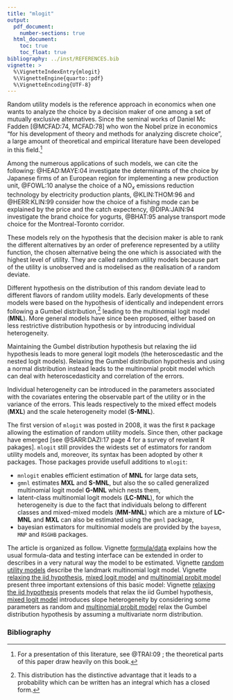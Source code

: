 ```yaml
---
title: "mlogit"
output: 
  pdf_document:
    number-sections: true
  html_document:
    toc: true
    toc_float: true
bibliography: ../inst/REFERENCES.bib
vignette: >
  %\VignetteIndexEntry{mlogit}
  %\VignetteEngine{quarto::pdf}
  %\VignetteEncoding{UTF-8}
---
```


Random utility models is the reference approach in economics when one
wants to analyze the choice by a decision maker of one among a set of
mutually exclusive alternatives. Since the seminal works of Daniel Mc
Fadden [@MCFAD:74, MCFAD:78] who won the Nobel prize in economics "for
his development of theory and methods for analyzing discrete choice",
a large amount of theoretical and empirical literature have been
developed in this field.^[For a presentation of this literature, see
@TRAI:09 ; the theoretical parts of this paper draw heavily on this
book.]

Among the numerous applications of such models, we can cite the
following: @HEAD:MAYE:04 investigate the determinants of the choice by
Japanese firms of an European region for implementing a new production
unit, @FOWL:10 analyse the choice of a NO$_x$ emissions reduction
technology by electricity production plants, @KLIN:THOM:96 and
@HERR:KLIN:99 consider how the choice of a fishing mode can be
explained by the price and the catch expectency, @DIPA:JAIN:94
investigate the brand choice for yogurts, @BHAT:95 analyse transport
mode choice for the Montreal-Toronto corridor.

These models rely on the hypothesis that the decision maker is able to
rank the different alternatives by an order of preference represented
by a utility function, the chosen alternative being the one which is
associated with the highest level of utility. They are called random
utility models because part of the utility is unobserved and is
modelised as the realisation of a random deviate. 

Different hypothesis on the distribution of this random deviate lead
to different flavors of random utility models. Early developments of
these models were based on the hypothesis of identically and
independent errors following a Gumbel distribution,^[This
  distribution has the distinctive advantage that it leads to a
  probability which can be written has an integral which has a closed
  form.] leading to the multinomial logit model (**MNL**). More
general models have since been proposed, either based on less
restrictive distribution hypothesis or by introducing individual
heterogeneity.

Maintaining the Gumbel distribution hypothesis but relaxing the iid
hypothesis leads to more general logit models (the heteroscedastic and
the nested logit models). Relaxing the Gumbel distribution hypothesis
and using a normal distribution instead leads to the multinomial
probit model which can deal with heteroscedasticity and correlation of
the errors.

Individual heterogeneity can be introduced in the parameters
associated with the covariates entering the observable part of the
utility or in the variance of the errors. This leads respectively to
the mixed effect models (**MXL**) and the scale heterogeneity
model (**S-MNL**).


The first version of `mlogit` was posted in 2008, it was the first `R`
package allowing the estimation of random utility models. Since then,
other package have emerged [see @SARR:DAZI:17 page 4 for a survey of
revelant R pakages].  `mlogit` still provides the widests set of
estimators for random utility models and, moreover, its syntax has
been adopted by other `R` packages. Those packages provide usefull
additions to `mlogit`:

- `mnlogit` enables efficient estimation of **MNL** for
  large data sets,
- `gmnl` estimates **MXL** and **S-MNL**, but also the
  so called generalized multinomial logit model **G-MNL** which
  nests them,
- latent-class multinomial logit models (**LC-MNL**), for
  which the heterogeneity is due to the fact that individuals belong to
  different classes and mixed-mixed models (**MM-MNL**) which are a
  mixture of **LC-MNL** and **MXL** can also be estimated
  using the `gmnl` package,
- bayesian estimators for multinomial models are provided by the
  `bayesm`, `MNP` and `RSGHB` packages.

The article is organized as follow. Vignette
[formula/data](./c2.formula.data.html) explains how the usual
formula-data and testing interface can be extended in order to
describes in a very natural way the model to be estimated. Vignette
[random utility models](./c3.rum.html) describe the landmark
multinomial logit model. Vignette [relaxing the iid
hypothesis](./c4.relaxiid.html), [mixed logit model](./c5.mxl.html) and
[multinomial probit model](./c6.mprobit.html) present three important
extensions of this basic model: Vignette [relaxing the iid
hypothesis](./c4.relaxiid.html) presents models that relax the iid
Gumbel hypothesis, [mixed logit model](./c5.mxl.html) introduces slope
heterogeneity by considering some parameters as random and
[multinomial probit model](./c6.mprobit.html) relax the Gumbel
distribution hypothesis by assuming a multivariate norm
distribution.

### Bibliography
